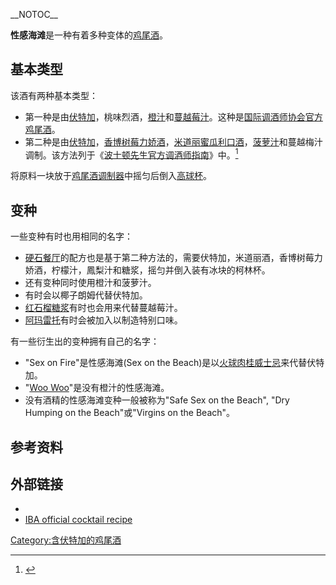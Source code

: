 {{Link style|time=2015-12-13T13:37:29+00:00}}
__NOTOC__
{{WPMIXInfobox
| iba         = yes
| source      = iba
| sourcelink  = sexonthebeach
| name        = 性感海滩
| image       = Sex On The Beach.jpg
| caption     = 性感海滩
| type        = 鸡尾酒
| flaming     = 无
| vodka       = 有
| served      = rocks
| garnish     = [[橙|橙子]]片
| drinkware   = 高球杯
| ingredients = * 40毫升[[伏特加|伏特加]]
* 20毫升桃味烈酒
* 40毫升[[橙汁|橙汁]]
* 40毫升[[蔓越莓汁|蔓越莓汁]]
| prep        = 将所有原料倒入装有冰块的高球杯中，以橙子片装饰。
| notes       =
| footnotes   = 
}}

'''性感海滩'''是一种有着多种变体的[[鸡尾酒|鸡尾酒]]。

==基本类型==
该酒有两种基本类型：

* 第一种是由[[伏特加|伏特加]]，桃味烈酒，[[橙汁|橙汁]]和[[蔓越莓汁|蔓越莓汁]]。这种是[[:en:International_Bartenders_Association|国际调酒师协会]][[:en:IBA_Official_Cocktail|官方鸡尾酒]]。
* 第二种是由[[伏特加|伏特加]]，[[香博树莓力娇酒|香博树莓力娇酒]]，[[:en:Midori_Melon_Liqueur|米道丽蜜瓜利口酒]]，[[:en:pineapple_juice|菠萝汁]]和蔓越梅汁调制。该方法列于《[[:en:Old_Mr._Boston|波士顿先生官方调酒师指南]]》中。<ref>{{cite book |title=Mr. Boston Official Bartender's Guide |edition=67th |first= |authorlink= |coauthors= |year=2008 |publisher=Wiley |location=Hoboken, New Jersey |isbn=978-0-470-39065-8 |page= |pages= |url= |accessdate=}}</ref>

将原料一块放于[[:en:cocktail_shaker|鸡尾酒调制器]]中摇匀后倒入[[高球杯|高球杯]]。

==变种==
一些变种有时也用相同的名字：

* [[硬石餐厅|硬石餐厅]]的配方也是基于第二种方法的，需要伏特加，米道丽酒，香博树莓力娇酒，柠檬汁，鳳梨汁和糖浆，摇匀并倒入装有冰块的柯林杯。
* 还有变种同时使用橙汁和菠萝汁。
* 有时会以椰子朗姆代替伏特加。
* [[红石榴糖浆|红石榴糖浆]]有时也会用来代替蔓越莓汁。
* [[阿玛雷托|阿玛雷托]]有时会被加入以制造特别口味。

有一些衍生出的变种拥有自己的名字：

* "Sex on Fire"是性感海滩(Sex on the Beach)是以[[:en:Fireball_Cinnamon_Whisky|火球肉桂威士忌]]来代替伏特加。{{Citation needed|date=April 2013}}
* "[[Woo_Woo|Woo Woo]]"是没有橙汁的性感海滩。{{Citation needed|date=April 2013}}
*没有酒精的性感海滩变种一般被称为"Safe Sex on the Beach", "Dry Humping on the Beach"或"Virgins on the Beach"。{{Citation needed|date=November 2011}}

==参考资料==
{{reflist}}

==外部链接==
* {{Commons category-inline|Sex on the beach (cocktail)}}
* [http://www.iba-world.com/index.php?option=com_content&id=235&tmpl=component&task=preview&Itemid=532 IBA official cocktail recipe] {{Wayback|url=http://www.iba-world.com/index.php?option=com_content&id=235&tmpl=component&task=preview&Itemid=532 |date=20150515053010 }}

{{国际调酒师协会官方鸡尾酒}}
{{Authority control}}
[[Category:含伏特加的鸡尾酒|Category:含伏特加的鸡尾酒]]